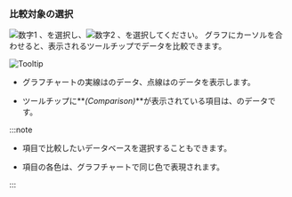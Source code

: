 ### 比較対象の選択

![数字1](/img/number-01.png) <Cmdname sid="TTL06202" className="uitext" />、<Cmdname sid="instance" className="uitext" />を選択し、![数字2](/img/number-02.png) <Cmdname sid="TTL06203" className="uitext" />、<Cmdname sid="instance" className="uitext" />を選択してください。 グラフにカーソルを合わせると、表示されるツールチップでデータを比較できます。

<InDoc product="postgresql,mysql"><ImgLang img='db-compare-count-trend-tootip.png' dsec='Tooltip' /></InDoc>

<InDoc product="redis"><ImgLang img='db-compare-count-trend-tootip-redis.png' dsec='Tooltip' /></InDoc>

<InDoc product="mongodb">

![Tooltip](/img/db-compare-count-trend-tootip-mongodb.png)

</InDoc>

- グラフチャートの実線は<Cmdname sid="TTL06202" className="uitext" />のデータ、点線は<Cmdname sid="TTL06203" className="uitext" />のデータを表示します。

- ツールチップに**_(Comparison)_**が表示されている項目は、<Cmdname sid="TTL06203" className="uitext" />のデータです。

:::note

- <Cmdname sid="database" className="uitext" />項目で比較したいデータベースを選択することもできます。

- <Cmdname sid="database" className="uitext" />項目の各色は、グラフチャートで同じ色で表現されます。

:::
